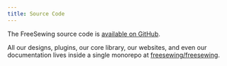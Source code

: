 ```yaml
---
title: Source Code
---
```


The FreeSewing source code is [available on GitHub][repo].

All our designs, plugins, our core library, our websites, and even our documentation lives inside a single monorepo at [freesewing/freesewing][repo].

[repo]: https://github.com/freesewing/freesewing/
